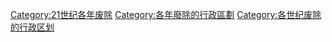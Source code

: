 [[Category:21世纪各年废除|Category:21世纪各年废除]]
[[Category:各年廢除的行政區劃|Category:各年廢除的行政區劃]]
[[Category:各世纪废除的行政区划|Category:各世纪废除的行政区划]]